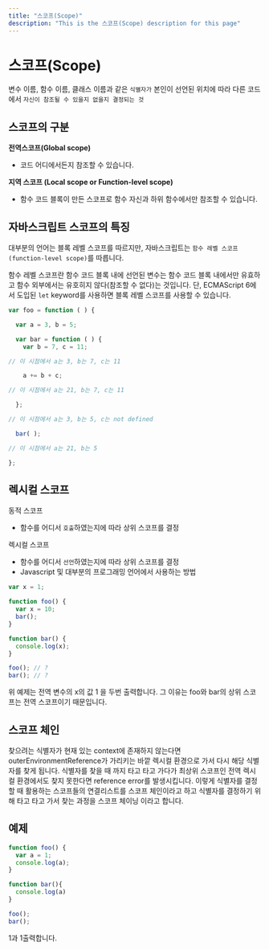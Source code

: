 ```yaml
---
title: "스코프(Scope)"
description: "This is the 스코프(Scope) description for this page"
---
```


# 스코프(Scope)

변수 이름, 함수 이름, 클래스 이름과 같은 `식별자가` 본인이 선언된 위치에 따라 다른 코드에서 `자신이 참조될 수 있을지 없을지 결정되는 것`

## 스코프의 구분

**전역스코프(Global scope)**

- 코드 어디에서든지 참조할 수 있습니다.

**지역 스코프 (Local scope or Function-level scope)**

- 함수 코드 블록이 만든 스코프로 함수 자신과 하위 함수에서만 참조할 수 있습니다.

## 자바스크립트 스코프의 특징

대부분의 언어는 블록 레벨 스코프를 따르지만, 자바스크립트는 `함수 레벨 스코프(function-level scope)`를 따릅니다. 

함수 레벨 스코프란 함수 코드 블록 내에 선언된 변수는 함수 코드 블록 내에서만 유효하고 함수 외부에서는 유호히지 않다(참조할 수 없다)는 것입니다. 단, ECMAScript 6에서 도입된 `let` keyword를 사용하면 블록 레벨 스코프를 사용할 수 있습니다. 

```jsx
var foo = function ( ) {

  var a = 3, b = 5;

  var bar = function ( ) {
    var b = 7, c = 11;

// 이 시점에서 a는 3, b는 7, c는 11

    a += b + c;

// 이 시점에서 a는 21, b는 7, c는 11

  };

// 이 시점에서 a는 3, b는 5, c는 not defined

  bar( );

// 이 시점에서 a는 21, b는 5

};
```

## 렉시컬 스코프

동적 스코프 

- 함수를 어디서 `호출`하였는지에 따라 상위 스코프를 결정

렉시컬 스코프

- 함수를 어디서 `선언`하였는지에 따라 상위 스코프를 결정
- Javascript 및 대부분의 프로그래밍 언어에서 사용하는 방법

```jsx
var x = 1;

function foo() {
  var x = 10;
  bar();
}

function bar() {
  console.log(x);
}

foo(); // ?
bar(); // ?
```

위 예제는 전역 변수의 x의 값 1 을 두번 출력합니다. 그 이유는 foo와 bar의 상위 스코프는 전역 스코프이기 때문입니다. 

## 스코프 체인

찾으려는 식별자가 현재 있는 context에 존재하지 않는다면 outerEnvironmentReference가 가리키는 바깥 렉시컬 환경으로 가서 다시 해당 식별자를 찾게 됩니다. 식별자를 찾을 때 까지 타고 타고 가다가 최상위 스코프인 전역 렉시컬 환경에서도 찾지 못한다면 reference error를 발생시킵니다. 이렇게 식별자를 결정할 때 활용하는 스코프들의 연결리스트를 스코프 체인이라고 하고 식별자를 결정하기 위해 타고 타고 가서 찾는 과정을 스코프 체이닝 이라고 합니다. 

## 예제

```jsx
function foo() {
  var a = 1;
  console.log(a);
}

function bar(){
  console.log(a)
}

foo();
bar();
```

1과 1출력합니다.